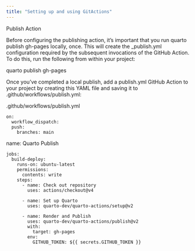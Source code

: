 ```yaml
---
title: "Setting up and using GitActions"
---
```


Publish Action

Before configuring the publishing action, it’s important that you run quarto publish gh-pages locally, once. This will create the _publish.yml configuration required by the subsequent invocations of the GitHub Action. To do this, run the following from within your project:

quarto publish gh-pages

Once you’ve completed a local publish, add a publish.yml GitHub Action to your project by creating this YAML file and saving it to .github/workflows/publish.yml:

.github/workflows/publish.yml

```
on:
  workflow_dispatch:
  push:
    branches: main
```
name: Quarto Publish

```
jobs:
  build-deploy:
    runs-on: ubuntu-latest
    permissions:
      contents: write
    steps:
      - name: Check out repository
        uses: actions/checkout@v4

      - name: Set up Quarto
        uses: quarto-dev/quarto-actions/setup@v2

      - name: Render and Publish
        uses: quarto-dev/quarto-actions/publish@v2
        with:
          target: gh-pages
        env:
          GITHUB_TOKEN: ${{ secrets.GITHUB_TOKEN }}
```